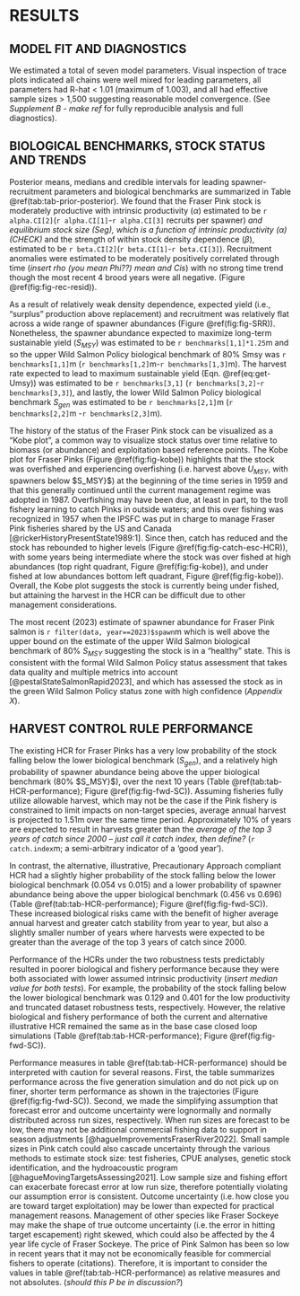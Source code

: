 # RESULTS  

## MODEL FIT AND DIAGNOSTICS  
We estimated a total of seven model parameters. 
Visual inspection of trace plots indicated all chains were well mixed for leading parameters, all parameters had R-hat < 1.01 (maximum of 1.003), and all had effective sample sizes > 1,500 suggesting reasonable model convergence. 
(See *Supplement B - make ref* for fully reproducible analysis and full diagnostics).  


## BIOLOGICAL BENCHMARKS, STOCK STATUS AND TRENDS  

Posterior means, medians and credible intervals for leading spawner-recruitment parameters and biological benchmarks are summarized in Table \@ref(tab:tab-prior-posterior). 
We found that the Fraser Pink stock is moderately productive with intrinsic productivity ($\alpha$) estimated to be `r alpha.CI[2]`(`r alpha.CI[1]`-`r alpha.CI[3]` recruits per spawner) *and equilibrium stock size (Seg), which is a function of intrinsic productivity ($\alpha$) (CHECK)* and the strength of within stock density dependence ($\beta$), estimated to be `r beta.CI[2]`(`r beta.CI[1]`-`r beta.CI[3]`). 
Recruitment anomalies were estimated to be moderately positively correlated through time (*insert rho (you mean Phi??) mean and Cis*) with no strong time trend though the most recent 4 brood years were all negative. (Figure \@ref(fig:fig-rec-resid)). 

As a result of relatively weak density dependence, expected yield (i.e., “surplus” production above replacement) and recruitment was relatively flat across a wide range of spawner abundances (Figure \@ref(fig:fig-SRR)).
Nonetheless, the spawner abundance expected to maximize long-term sustainable yield ($S_{MSY}$) was estimated to be `r benchmarks[1,1]*1.25`m and so the upper Wild Salmon Policy biological benchmark of 80% Smsy was `r benchmarks[1,1]`m (`r benchmarks[1,2]`m-`r benchmarks[1,3]`m). The harvest rate expected to lead to maximum sustainable yield (Eqn. \@ref(eq:get-Umsy)) was estimated to be `r benchmarks[3,1]` (`r benchmarks[3,2]`-`r benchmarks[3,3]`), and lastly, the lower Wild Salmon Policy biological benchmark $S_{gen}$ was estimated to be `r benchmarks[2,1]`m (`r benchmarks[2,2]`m -`r benchmarks[2,3]`m).  


The history of the status of the Fraser Pink stock can be visualized as a “Kobe plot”, a common way to visualize stock status over time relative to biomass (or abundance) and exploitation based reference points. 
The Kobe plot for Fraser Pinks (Figure \@ref(fig:fig-kobe)) highlights that the stock was overfished and experiencing overfishing (i.e. harvest above $U_{MSY}$, with spawners below $S_MSY}$) at the beginning of the time series in 1959 and that this generally continued until the current management regime was adopted in 1987. 
Overfishing may have been due, at least in part, to the troll fishery learning to catch Pinks in outside waters; and this over fishing was recognized in 1957 when the IPSFC was put in charge to manage Fraser Pink fisheries shared by the US and Canada [@rickerHistoryPresentState1989:1]. 
Since then, catch has reduced and the stock has rebounded to higher levels (Figure \@ref(fig:fig-catch-esc-HCR)), with some years being intermediate where the stock was over fished at high abundances (top right quadrant, Figure \@ref(fig:fig-kobe)), and under fished at low abundances bottom left quadrant, Figure \@ref(fig:fig-kobe)). 
Overall, the Kobe plot suggests the stock is currently being under fished, but attaining the harvest in the HCR can be difficult due to other management considerations.  

The most recent (2023) estimate of spawner abundance for Fraser Pink salmon is `r filter(data, year==2023)$spawn`m which is well above the upper bound on the estimate of the upper Wild Salmon biological benchmark of 80% $S_{MSY}$ suggesting the stock is in a “healthy” state. 
This is consistent with the formal Wild Salmon Policy status assessment that takes data quality and multiple metrics into account [@pestalStateSalmonRapid2023], and which has assessed the stock as in the green Wild Salmon Policy status zone with high confidence (*Appendix  X*). 

## HARVEST CONTROL RULE PERFORMANCE  

The existing HCR for Fraser Pinks has a very low probability of the stock falling below the lower biological benchmark ($S_{gen}$), and a relatively high probability of spawner abundance being above the upper biological benchmark (80% $S_MSY}$), over the next 10 years (Table \@ref(tab:tab-HCR-performance); Figure \@ref(fig:fig-fwd-SC)). 
Assuming fisheries fully utilize allowable harvest, which may not be the case if the Pink fishery is constrained to limit impacts on non-target species, average annual harvest is projected to 1.51m over the same time period. 
Approximately 10% of years are expected to result in harvests greater than the *average of the top 3 years of catch since 2000 -- just call it catch index, then define?* (`r catch.index`m; a semi-arbitrary indicator of a ‘good year’).  

In contrast, the alternative, illustrative, Precautionary Approach compliant HCR had a slightly higher probability of the stock falling below the lower biological benchmark (0.054 vs 0.015) and a lower probability of spawner abundance being above the upper biological benchmark (0.456 vs 0.696) (Table \@ref(tab:tab-HCR-performance); Figure \@ref(fig:fig-fwd-SC)). 
These increased biological risks came with the benefit of higher average annual harvest and greater catch stability from year to year, but also a slightly smaller number of years where harvests were expected to be greater than the average of the top 3 years of catch since 2000.  

Performance of the HCRs under the two robustness tests predictably resulted in poorer biological and fishery performance because they were both associated with lower assumed intrinsic productivity (*insert median value for both tests*). 
For example, the probability of the stock falling below the lower biological benchmark was 0.129 and 0.401 for the low productivity and truncated dataset robustness tests, respectively. 
However, the relative biological and fishery performance of both the current and alternative illustrative HCR remained the same as in the base case closed loop simulations (Table \@ref(tab:tab-HCR-performance); Figure \@ref(fig:fig-fwd-SC)). 

Performance measures in table \@ref(tab:tab-HCR-performance) should be interpreted with caution for several reasons. 
First, the table summarizes performance across the five generation simulation and do not pick up on finer, shorter term performance as shown in the trajectories (Figure \@ref(fig:fig-fwd-SC)). 
Second, we made the simplifying assumption that forecast error and outcome uncertainty were lognormally and normally distributed across run sizes, respectively. 
When run sizes are forecast to be low, there may not be additional commercial fishing data to support in season adjustments [@hagueImprovementsFraserRiver2022]. 
Small sample sizes in Pink catch could also cascade uncertainty through the various methods to estimate stock size: test fisheries, CPUE analyses, genetic stock identification, and the hydroacoustic program [@hagueMovingTargetsAssessing2021]. 
Low sample size and fishing effort can exacerbate forecast error at low run size, therefore potentially violating our assumption error is consistent. 
Outcome uncertainty (i.e. how close you are toward target exploitation) may be lower than expected for practical management reasons. 
Management of other species like Fraser Sockeye may make the shape of true outcome uncertainty (i.e. the error in hitting target escapement) right skewed, which could also be affected by the 4 year life cycle of Fraser Sockeye. 
The price of Pink Salmon has been so low in recent years that it may not be economically feasible for commercial fishers to operate (citations). Therefore, it is important to consider the values in table \@ref(tab:tab-HCR-performance) as relative measures and not absolutes.  (*should this P be in discussion?*)


